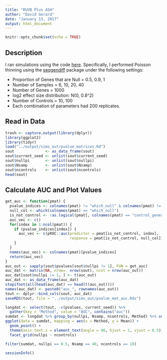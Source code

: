 ```yaml
---
title: "RUVB Plus ASH"
author: "David Gerard"
date: "January 13, 2017"
output: html_document
---
```


```r
knitr::opts_chunk$set(echo = TRUE)
```

## Description
I ran simulations using the code [here](https://github.com/dcgerard/ruvb_plus_ash/blob/master/code/get_pvalues.R). Specifically, I performed Poisson thinning using the [seqgendiff](https://github.com/dcgerard/seqgendiff) package under the following settings:

* Proportion of Genes that are Null = 0.5, 0.9, 1
* Number of Samples = 6, 10, 20, 40
* Number of Genes = 1000
* log2 effect size distribution: N(0, 0.8^2)
* Number of Controls = 10, 100
* Each combination of parameters had 200 replicates.

## Read in Data
```r
trash <- capture.output(library(dplyr))
library(ggplot2)
library(tidyr)
load("../output/sims_out/pvalue_matrices.Rd")
sout              <- as_data_frame(sout)
sout$current_seed <- unlist(sout$current_seed)
sout$nullpi       <- unlist(sout$nullpi)
sout$Nsamp        <- unlist(sout$Nsamp)
sout$ncontrols    <- unlist(sout$ncontrols)
head(sout)
```

## Calculate AUC and Plot Values
```r
get_auc <- function(pmat) {
  pvalue_indices <- colnames(pmat) != "which_null" & colnames(pmat) != "control_genes"
  null_col <- which(colnames(pmat) == "which_null")
  is_not_control <- !as.logical(pmat[, colnames(pmat) == "control_genes", drop = TRUE])
  auc_vec <- c()
  for(index in 1:ncol(pmat)) {
    if (pvalue_indices[index]) {
      auc_vec <- c(pROC::auc(predictor = pmat[is_not_control, index],
                             response = pmat[is_not_control, null_col]), auc_vec)
    }
  }
  names(auc_vec) <- colnames(pmat)[pvalue_indices]
  return(auc_vec)
}
auc_out <- sapply(sout$pvalues[sout$nullpi != 1], FUN = get_auc)
auc_dat <- matrix(NA, nrow=  nrow(sout), ncol = nrow(auc_out))
auc_dat[sout$nullpi != 1, ] <- t(auc_out)
auc_dat <- as_data_frame(auc_dat)
stopifnot(all(head(auc_dat) == head(t(auc_out))))
names(auc_dat) <- paste0("auc_", rownames(auc_out))
tout <- dplyr::bind_cols(sout, auc_dat)
saveRDS(tout, file = "../output/sims_out/pvalue_mat_auc.Rds")
```


```r
longdat <- select(tout, -c(pvalues, current_seed)) %>%
  gather(key = "Method", value = "AUC", contains("auc"))
sumdat <- longdat %>% group_by(nullpi, Nsamp, ncontrols, Method) %>% summarize(Mean = mean(AUC))
ggplot(data = sumdat, mapping = aes(x = Method, y = Mean)) +
  geom_point() +
  theme(axis.text.x = element_text(angle = 90, hjust = 1, vjust = 0.5)) +
  facet_grid(nullpi ~ ncontrols)

filter(sumdat, nullpi == 0.5, Nsamp == 40, ncontrols == 10)
```


```r
sessionInfo()
```
